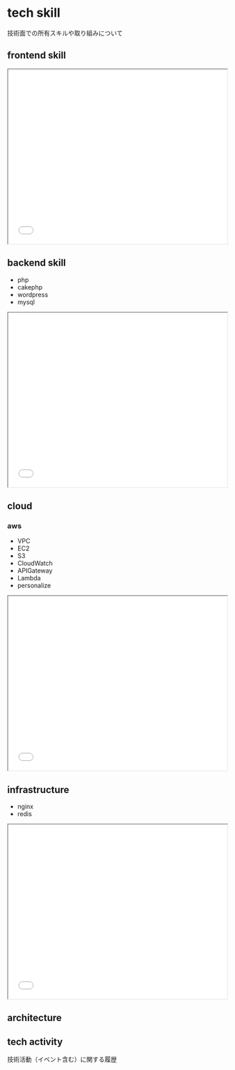 # tech skill

技術面での所有スキルや取り組みについて

## frontend skill
<iframe src="/chart/front/" width="100%" height="400px" scrolling="no"></iframe>

## backend skill
- php
- cakephp
- wordpress
- mysql
<iframe src="/chart/back/" width="100%" height="400px" scrolling="no"></iframe>

## cloud
### aws
- VPC
- EC2
- S3
- CloudWatch
- APIGateway
- Lambda
- personalize
<iframe src="/chart/cloud/" width="100%" height="400px" scrolling="no"></iframe>

## infrastructure
- nginx 
- redis
<iframe src="/chart/infra/" width="100%" height="400px" scrolling="no"></iframe>

## architecture

## tech activity
技術活動（イベント含む）に関する履歴
